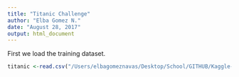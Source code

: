 ```yaml
---
title: "Titanic Challenge"
author: "Elba Gomez N."
date: "August 28, 2017"
output: html_document
---
```

First we load the training dataset. 
```r
titanic <-read.csv("/Users/elbagomeznavas/Desktop/School/GITHUB/Kaggle-Practice/Titanic/train.csv")
```

